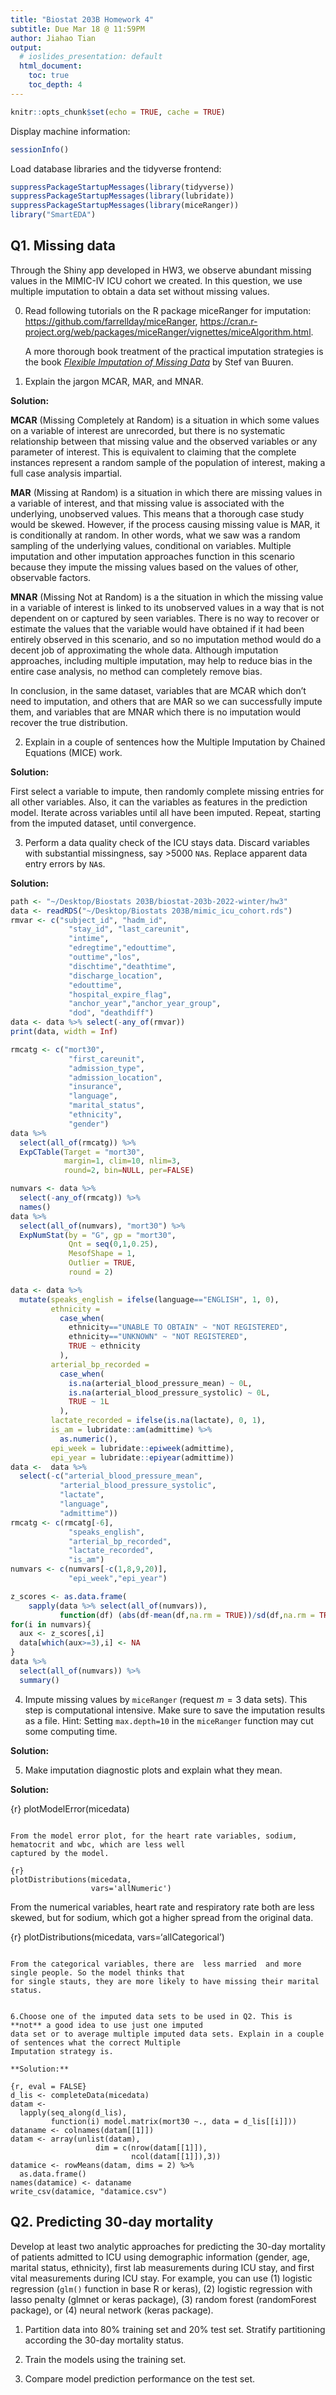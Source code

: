 ```yaml
---
title: "Biostat 203B Homework 4"
subtitle: Due Mar 18 @ 11:59PM
author: Jiahao Tian
output:
  # ioslides_presentation: default
  html_document:
    toc: true
    toc_depth: 4
---
```


```r
knitr::opts_chunk$set(echo = TRUE, cache = TRUE)
```

Display machine information:
```r
sessionInfo()
```
Load database libraries and the tidyverse frontend:
```r
suppressPackageStartupMessages(library(tidyverse))
suppressPackageStartupMessages(library(lubridate))
suppressPackageStartupMessages(library(miceRanger))
library("SmartEDA")
```

## Q1. Missing data

Through the Shiny app developed in HW3, we observe abundant missing values in the MIMIC-IV ICU cohort we created. In this question, we use multiple imputation to obtain a data set without missing values.

0. Read following tutorials on the R package miceRanger for imputation: <https://github.com/farrellday/miceRanger>, <https://cran.r-project.org/web/packages/miceRanger/vignettes/miceAlgorithm.html>.

    A more thorough book treatment of the practical imputation strategies is the book [*_Flexible Imputation of Missing Data_*](https://stefvanbuuren.name/fimd/) by Stef van Buuren. 

1. Explain the jargon MCAR, MAR, and MNAR.

**Solution:** 


**MCAR** (Missing Completely at Random) is a situation in which some values on a variable of 
interest are unrecorded, but there is no systematic relationship between that missing value and 
the observed variables or any parameter of interest. This is equivalent to claiming that the complete
instances represent a random sample of the population of interest, making a full case analysis impartial.


**MAR** (Missing at Random) is a situation in which there are missing values in a variable of interest, 
and that missing value is associated with the underlying, unobserved values. This means that a thorough case
study would be skewed. However, if the process causing missing value is MAR, it is conditionally at random. 
In other words, what we saw was a random sampling of the underlying values, conditional on variables. 
Multiple imputation and other imputation approaches function in this scenario because they impute the 
missing values based on the values of other, observable factors.


**MNAR** (Missing Not at Random) is a the situation in which the missing value in a variable of interest is
linked to its unobserved values in a way that is not dependent on or captured by seen variables. There is no
way to recover or estimate the values that the variable would have obtained if it had been entirely observed
in this scenario, and so no imputation method would do a decent job of approximating the whole data. Although
imputation approaches, including multiple imputation, may help to reduce bias in the entire case analysis, no
method can completely remove bias.

In conclusion, in the same dataset, variables that are MCAR which don't need to imputation, and others that are MAR so we can successfully impute them, and variables that are MNAR which there is no imputation would recover the true distribution. 


2. Explain in a couple of sentences how the Multiple Imputation by Chained Equations (MICE) work.

**Solution:**

First select a variable to impute, then randomly complete missing entries for all other variables.
Also, it can the variables as features in the prediction model. Iterate across variables until all have been
imputed. Repeat, starting from the imputed dataset, until convergence.

3. Perform a data quality check of the ICU stays data. Discard variables with substantial missingness, say >5000 `NA`s. Replace apparent data entry errors by `NA`s.

**Solution:**

```r

path <- "~/Desktop/Biostats 203B/biostat-203b-2022-winter/hw3"
data <- readRDS("~/Desktop/Biostats 203B/mimic_icu_cohort.rds")
rmvar <- c("subject_id", "hadm_id",
             "stay_id", "last_careunit",
             "intime",
             "edregtime","edouttime",
             "outtime","los",
             "dischtime","deathtime",
             "discharge_location",
             "edouttime",
             "hospital_expire_flag",
             "anchor_year","anchor_year_group",
             "dod", "deathdiff")
data <- data %>% select(-any_of(rmvar))
print(data, width = Inf)
```


```r
rmcatg <- c("mort30",
             "first_careunit",
             "admission_type",
             "admission_location",
             "insurance",
             "language",
             "marital_status",
             "ethnicity",
             "gender")
data %>%
  select(all_of(rmcatg)) %>%
  ExpCTable(Target = "mort30",
            margin=1, clim=10, nlim=3,
            round=2, bin=NULL, per=FALSE)
```


```r
numvars <- data %>%
  select(-any_of(rmcatg)) %>%
  names()
data %>% 
  select(all_of(numvars), "mort30") %>%
  ExpNumStat(by = "G", gp = "mort30",
             Qnt = seq(0,1,0.25),
             MesofShape = 1,
             Outlier = TRUE,
             round = 2)
```


```r
data <- data %>%
  mutate(speaks_english = ifelse(language=="ENGLISH", 1, 0),
         ethnicity =
           case_when(
             ethnicity=="UNABLE TO OBTAIN" ~ "NOT REGISTERED",
             ethnicity=="UNKNOWN" ~ "NOT REGISTERED",
             TRUE ~ ethnicity
           ),
         arterial_bp_recorded =
           case_when(
             is.na(arterial_blood_pressure_mean) ~ 0L,
             is.na(arterial_blood_pressure_systolic) ~ 0L,
             TRUE ~ 1L
           ),
         lactate_recorded = ifelse(is.na(lactate), 0, 1),
         is_am = lubridate::am(admittime) %>%
           as.numeric(),
         epi_week = lubridate::epiweek(admittime),
         epi_year = lubridate::epiyear(admittime))
data <-  data %>% 
  select(-c("arterial_blood_pressure_mean",
           "arterial_blood_pressure_systolic",
           "lactate",
           "language",
           "admittime"))
rmcatg <- c(rmcatg[-6], 
             "speaks_english",
             "arterial_bp_recorded",
             "lactate_recorded",
             "is_am")
numvars <- c(numvars[-c(1,8,9,20)], 
             "epi_week","epi_year")
```

```r
z_scores <- as.data.frame(
    sapply(data %>% select(all_of(numvars)),
           function(df) (abs(df-mean(df,na.rm = TRUE))/sd(df,na.rm = TRUE))))
for(i in numvars){
  aux <- z_scores[,i]
  data[which(aux>=3),i] <- NA
}
data %>% 
  select(all_of(numvars)) %>%
  summary()
```


4. Impute missing values by `miceRanger` (request $m=3$ data sets). This step is computational intensive.
Make sure to save the imputation results as a file. Hint: Setting `max.depth=10` in the `miceRanger` function
may cut some computing time.

**Solution:**


5. Make imputation diagnostic plots and explain what they mean.

**Solution:**

{r}
plotModelError(micedata)
```

From the model error plot, for the heart rate variables, sodium, hematocrit and wbc, which are less well
captured by the model.

{r}
plotDistributions(micedata,
                  vars='allNumeric')
```

From the numerical variables, heart rate and respiratory rate both are less skewed, but for sodium, which got
a higher spread from the original data.

{r}
plotDistributions(micedata,
                  vars='allCategorical')
```

From the categorical variables, there are  less married  and more single people. So the model thinks that
for single stauts, they are more likely to have missing their marital status.


6.Choose one of the imputed data sets to be used in Q2. This is **not** a good idea to use just one imputed
data set or to average multiple imputed data sets. Explain in a couple of sentences what the correct Multiple
Imputation strategy is.

**Solution:**

{r, eval = FALSE}
d_lis <- completeData(micedata)
datam <- 
  lapply(seq_along(d_lis),
         function(i) model.matrix(mort30 ~., data = d_lis[[i]]))
dataname <- colnames(datam[[1]])
datam <- array(unlist(datam), 
                   dim = c(nrow(datam[[1]]),
                           ncol(datam[[1]]),3))
datamice <- rowMeans(datam, dims = 2) %>%
  as.data.frame()
names(datamice) <- dataname
write_csv(datamice, "datamice.csv")
```


## Q2. Predicting 30-day mortality

Develop at least two analytic approaches for predicting the 30-day mortality of patients admitted to ICU using demographic information (gender, age, marital status, ethnicity), first lab measurements during ICU stay, and first vital measurements during ICU stay. For example, you can use (1) logistic regression (`glm()` function in base R or keras), (2) logistic regression with lasso penalty (glmnet or keras package), (3) random forest (randomForest package), or (4) neural network (keras package).

1. Partition data into 80% training set and 20% test set. Stratify partitioning according the 30-day mortality status.

2. Train the models using the training set.

3. Compare model prediction performance on the test set.
